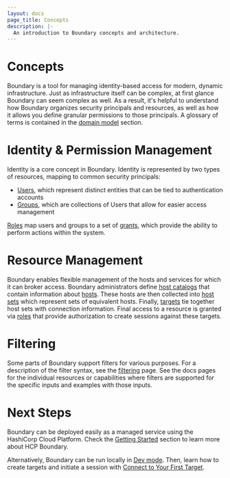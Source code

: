 ```yaml
---
layout: docs
page_title: Concepts
description: |-
  An introduction to Boundary concepts and architecture.
---
```


# Concepts

Boundary is a tool for managing identity-based access for modern, dynamic
infrastructure. Just as infrastructure itself can be complex, at first glance
Boundary can seem complex as well. As a result, it's helpful to understand how
Boundary organizes security principals and resources, as well as how it allows
you define granular permissions to those principals. A glossary of terms is
contained in the [domain model](/docs/concepts/domain-model) section.

# Identity & Permission Management

Identity is a core concept in Boundary. Identity is represented by two types of
resources, mapping to common security principals:

- [Users](/docs/concepts/domain-model/users), which represent distinct entities
  that can be tied to authentication accounts
- [Groups](/docs/concepts/domain-model/groups), which are collections of Users
  that allow for easier access management

[Roles](/docs/concepts/domain-model/roles) map users and groups to a set of
[grants](/docs/concepts/security/permissions), which provide the ability to
perform actions within the system.

# Resource Management

Boundary enables flexible management of the hosts and services for which it can
broker access. Boundary administrators define [host
catalogs](/docs/concepts/domain-model/host-catalogs) that contain information
about [hosts](/docs/concepts/domain-model/hosts). These hosts are then collected
into [host sets](/docs/concepts/domain-model/host-sets) which represent sets of
equivalent hosts. Finally, [targets](/docs/concepts/domain-model/targets) tie
together host sets with connection information. Final access to a resource is
granted via [roles](/docs/concepts/domain-model/roles) that provide
authorization to create sessions against these targets.

# Filtering

Some parts of Boundary support filters for various purposes. For a description
of the filter syntax, see the [filtering](/docs/concepts/filtering) page. See
the docs pages for the individual resources or capabilities where filters are
supported for the specific inputs and examples with those inputs.

# Next Steps

Boundary can be deployed easily as a managed service using the HashiCorp Cloud
Platform. Check the [Getting Started](/docs/getting-started) section to learn
more about HCP Boundary.

Alternatively, Boundary can be run locally in [Dev
mode](/docs/oss/installing/dev-mode). Then, learn how to create targets and
initiate a session with [Connect to Your First
Target](/docs/oss/installing/connect-to-dev-target).
